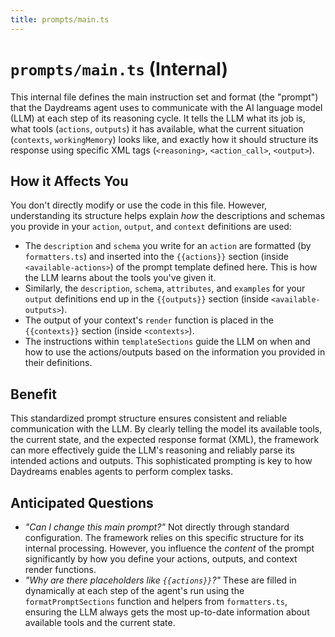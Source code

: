 ```yaml
---
title: prompts/main.ts
---
```


# `prompts/main.ts` (Internal)

This internal file defines the main instruction set and format (the "prompt") that the Daydreams agent uses to communicate with the AI language model (LLM) at each step of its reasoning cycle. It tells the LLM what its job is, what tools (`actions`, `outputs`) it has available, what the current situation (`contexts`, `workingMemory`) looks like, and exactly how it should structure its response using specific XML tags (`<reasoning>`, `<action_call>`, `<output>`).

## How it Affects You

You don't directly modify or use the code in this file. However, understanding its structure helps explain _how_ the descriptions and schemas you provide in your `action`, `output`, and `context` definitions are used:

-   The `description` and `schema` you write for an `action` are formatted (by `formatters.ts`) and inserted into the `{{actions}}` section (inside `<available-actions>`) of the prompt template defined here. This is how the LLM learns about the tools you've given it.
-   Similarly, the `description`, `schema`, `attributes`, and `examples` for your `output` definitions end up in the `{{outputs}}` section (inside `<available-outputs>`).
-   The output of your context's `render` function is placed in the `{{contexts}}` section (inside `<contexts>`).
-   The instructions within `templateSections` guide the LLM on when and how to use the actions/outputs based on the information you provided in their definitions.

## Benefit

This standardized prompt structure ensures consistent and reliable communication with the LLM. By clearly telling the model its available tools, the current state, and the expected response format (XML), the framework can more effectively guide the LLM's reasoning and reliably parse its intended actions and outputs. This sophisticated prompting is key to how Daydreams enables agents to perform complex tasks.

## Anticipated Questions

-   _"Can I change this main prompt?"_
    Not directly through standard configuration. The framework relies on this specific structure for its internal processing. However, you influence the _content_ of the prompt significantly by how you define your actions, outputs, and context render functions.
-   _"Why are there placeholders like `{{actions}}`?"_
    These are filled in dynamically at each step of the agent's run using the `formatPromptSections` function and helpers from `formatters.ts`, ensuring the LLM always gets the most up-to-date information about available tools and the current state. 